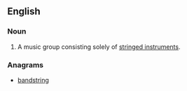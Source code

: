 ==English==

===Noun===
{{en-noun|head=[[string]] [[band]]}}

# {{context|music}} A music group consisting solely of [[stringed instrument]]s.

===Anagrams===
* [[bandstring#English|bandstring]]